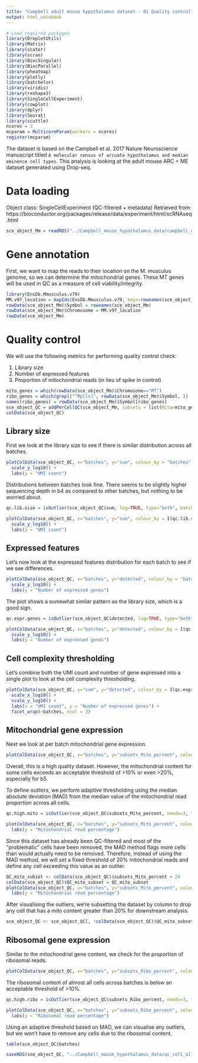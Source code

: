 ```yaml
---
title: "Campbell adult mouse hypothalamus dataset - 01 Quality control"
output: html_notebook
---
```


```r
# Load required packages
library(DropletUtils)
library(Matrix)
library(scater) 
library(scran)
library(BiocSingular)
library(BiocParallel)
library(pheatmap)
library(plotly)
library(batchelor)
library(viridis)
library(reshape2)
library(SingleCellExperiment)
library(cowplot)
library(dplyr)
library(Seurat)
library(scuttle)
ncores = 3
mcparam = MulticoreParam(workers = ncores)
register(mcparam)
```

The dataset is based on the Campbell et al. 2017 Nature Neuroscience manuscript titled `A molecular census of arcuate hypothalamus and median eminence cell types`. This analysis is looking at the adult mouse ARC + ME dataset generated using Drop-seq.

# Data loading

Object class: SingleCellExperiment (QC-filtered + metadata)
Retrieved from: https://bioconductor.org/packages/release/data/experiment/html/scRNAseq.html

```r
sce_object_Mm = readRDS("../Campbell_mouse_hypothalamus_data/campbell_data_annotated.rds")
```


# Gene annotation

First, we want to map the reads to their location on the M. musculus genome, so we can determine the mitochondrial genes. These MT genes will be used in QC as a measure of cell viability/integrity.

```r
library(EnsDb.Mmusculus.v79)
MM.v97_location = mapIds(EnsDb.Mmusculus.v79, keys=rownames(sce_object_Mm), column="SEQNAME", keytype="GENENAME")
rowData(sce_object_Mm)$Symbol = rownames(sce_object_Mm)
rowData(sce_object_Mm)$Chromosome = MM.v97_location
rowData(sce_object_Mm)
```


#  Quality control

We will use the following metrics for performing quality control check:

1. Library size
2. Number of expressed features
3. Proportion of mitochondrial reads (in lieu of spike in control)

```r
mito_genes = which(rowData(sce_object_Mm)$Chromosome=="MT")
ribo_genes = which(grepl("^Rp[ls]", rowData(sce_object_Mm)$Symbol, ))
names(ribo_genes) = rowData(sce_object_Mm)$Symbol[ribo_genes]
sce_object_QC = addPerCellQC(sce_object_Mm, subsets = list(Mito=mito_genes, Ribo=ribo_genes))
colData(sce_object_QC)
```

## Library size

First we look at the library size to see if there is similar distribution across all batches. 

```r
plotColData(sce_object_QC, x="batches", y="sum", colour_by = "batches") +
  scale_y_log10() +
  labs(y = "UMI count")
```

Distributions between batches look fine. There seems to be slightly higher sequencing depth in b4 as compared to other batches, but nothing to be worried about.

```r
qc.lib.size = isOutlier(sce_object_QC$sum, log=TRUE, type="both", batch = sce_object_QC$batches)

plotColData(sce_object_QC, x="batches", y="sum", colour_by = I(qc.lib.size)) +
  scale_y_log10() +
  labs(y = "UMI count")
```

## Expressed features

Let's now look at the expressed features distribution for each batch to see if we see differences.

```r
plotColData(sce_object_QC, x="batches", y="detected", colour_by = "batches") +
  scale_y_log10() +
  labs(y = "Number of expressed genes")
```

The plot shows a somewhat similar pattern as the library size, which is a good sign. 

```r
qc.expr.genes = isOutlier(sce_object_QC$detected, log=TRUE, type="both", batch = sce_object_QC$batches)

plotColData(sce_object_QC, x="batches", y="detected", colour_by = I(qc.expr.genes)) +
  scale_y_log10() +
  labs(y = "Number of expressed genes")
```

## Cell complexity thresholding

Let's combine both the UMI count and number of gene expressed into a single plot to look at the cell complexity thresholding.

```r
plotColData(sce_object_QC, x="sum", y="detected", colour_by = I(qc.expr.genes | qc.lib.size), other_fields = "batches") +
  scale_x_log10() +
  scale_y_log10() +
  labs(x = "UMI count", y = "Number of expressed genes") +
  facet_wrap(~batches, ncol = 3)
```


## Mitochondrial gene expression

Next we look at per batch mitochondrial gene expression.

```r
plotColData(sce_object_QC, x="batches", y="subsets_Mito_percent", colour_by = "batches", other_fields = "batches")
```

Overall, this is a high quality dataset. However, the mitochondrial content for some cells exceeds an acceptable threshold of >10% or even >20%, especially for b5.

To define outliers, we perform adaptive thresholding using the median absolute deviation (MAD) from the median value of the mitochondrial read proportion across all cells. 

```r
qc.high.mito = isOutlier(sce_object_QC$subsets_Mito_percent, nmads=3, type="higher", batch = sce_object_QC$batches)

plotColData(sce_object_QC, x="batches", y="subsets_Mito_percent", colour_by = I(qc.high.mito), other_fields = "batches") +
  labs(y = "Mitochondrial read percentage")
```
Since this dataset has already been QC-filtered and most of the "problematic" cells have been removed, the MAD method flags more cells than would actually need to be removed. Therefore, instead of using the MAD method, we will set a fixed threshold of 20% mitochondrial reads and define any cell exceeding this value as an outlier.  

```r
QC_mito_subset <- colData(sce_object_QC)$subsets_Mito_percent > 20 
colData(sce_object_QC)$QC_mito_subset = QC_mito_subset
plotColData(sce_object_QC, x="batches", y="subsets_Mito_percent", colour_by = "QC_mito_subset", other_fields = "batches") +
  labs(y = "Mitochondrial read percentage")

```
After visualising the outliers, we're subsetting the dataset by column to drop any cell that has a mito content greater than 20% for downstream analysis.

```r
sce_object_QC <- sce_object_QC[, !colData(sce_object_QC)$QC_mito_subset] 
```

## Ribosomal gene expression

Similar to the mitochondrial gene content, we check for the proportion of ribosomal reads.

```r
plotColData(sce_object_QC, x="batches", y="subsets_Ribo_percent", colour_by = "batches", other_fields = "batches")
```

The ribosomal content of almost all cells across batches is below an acceptable threshold of >10%.

```r
qc.high.ribo = isOutlier(sce_object_QC$subsets_Ribo_percent, nmads=3, type="higher", batch = sce_object_QC$batches)

plotColData(sce_object_QC, x="batches", y="subsets_Ribo_percent", colour_by = I(qc.high.ribo), other_fields = "batches") +
  labs(y = "Ribosomal read percentage")
```
Using an adaptive threshold based on MAD, we can visualise any outliers, but we won't have to remove any cells due to the ribosomal content.


```r
table(sce_object_QC$batches)
```

```r
saveRDS(sce_object_QC, "../Campbell_mouse_hypothalamus_data/qc_cell_all.rds")
```

